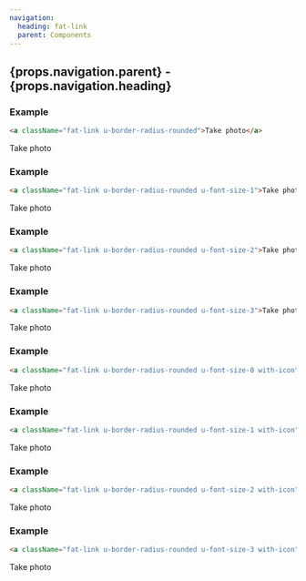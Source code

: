 ```yaml
---
navigation:
  heading: fat-link
  parent: Components
---
```


## {props.navigation.parent} - {props.navigation.heading}
### Example
```html
<a className="fat-link u-border-radius-rounded">Take photo</a>
```
<a className="fat-link u-border-radius-rounded">Take photo</a>

### Example
```html
<a className="fat-link u-border-radius-rounded u-font-size-1">Take photo</a>
```
<a className="fat-link u-border-radius-rounded u-font-size-1">Take photo</a>

### Example
```html
<a className="fat-link u-border-radius-rounded u-font-size-2">Take photo</a>
```
<a className="fat-link u-border-radius-rounded u-font-size-2">Take photo</a>

### Example
```html
<a className="fat-link u-border-radius-rounded u-font-size-3">Take photo</a>
```
<a className="fat-link u-border-radius-rounded u-font-size-3">Take photo</a>

### Example
```html
<a className="fat-link u-border-radius-rounded u-font-size-0 with-icon"><Icon icon="camera" />Take photo</a>
```
<a className="fat-link u-border-radius-rounded u-font-size-0 with-icon"><Icon icon="camera" />Take photo</a>

### Example
```html
<a className="fat-link u-border-radius-rounded u-font-size-1 with-icon"><Icon icon="camera" />Take photo</a>
```
<a className="fat-link u-border-radius-rounded u-font-size-1 with-icon"><Icon icon="camera" />Take photo</a>

### Example
```html
<a className="fat-link u-border-radius-rounded u-font-size-2 with-icon"><Icon icon="camera" />Take photo</a>
```
<a className="fat-link u-border-radius-rounded u-font-size-2 with-icon"><Icon icon="camera" />Take photo</a>

### Example
```html
<a className="fat-link u-border-radius-rounded u-font-size-3 with-icon"><Icon icon="camera" />Take photo</a>
```
<a className="fat-link u-border-radius-rounded u-font-size-3 with-icon"><Icon icon="camera" />Take photo</a>
